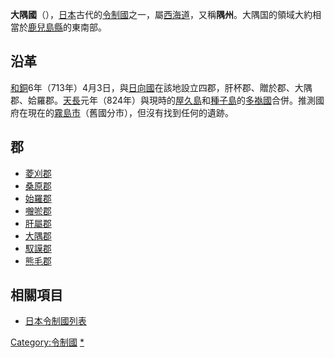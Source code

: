 {{unreferenced|time=2015-10-26T07:38:34+00:00}}
{{japanese|image=Old Japan Osumi.svg|width=300px|caption=大隅國在日本的位置|japanese=大隅国|kana=おおすみのくに|romaji=Ōsumi no kuni}}
'''大隅國'''（{{jpn|j=大隅国|kyu=大隅國|hg=おおすみのくに|hgt=おほすみのくに|rm=Ōsuminokuni|f=y}}），[[日本|日本]]古代的[[令制國|令制國]]之一，屬[[西海道|西海道]]，又稱'''隅州'''。大隅国的領域大約相當於[[鹿兒島縣|鹿兒島縣]]的東南部。

==沿革==
[[和銅|和銅]]6年（713年）4月3日，與[[日向國|日向國]]在該地設立四郡，肝杯郡、贈於郡、大隅郡、姶羅郡。[[天長|天長]]元年（824年）與現時的[[屋久島|屋久島]]和[[種子島|種子島]]的[[多褹國|多褹國]]合併。推測國府在現在的[[霧島市|霧島市]]（舊國分市），但沒有找到任何的遺跡。

==郡==
*[[菱刈郡|菱刈郡]]
*[[桑原郡|桑原郡]]
*[[姶良郡|始羅郡]]
*[[囎唹郡|囎唹郡]]
*[[肝屬郡|肝屬郡]]
*[[大隅郡|大隅郡]]
*[[馭謨郡|馭謨郡]]
*[[熊毛郡_(鹿兒島縣)|熊毛郡]]

== 相關項目 ==
*[[日本令制國列表|日本令制國列表]]

{{大隅國的郡}}
{{日本令制國}}

{{DEFAULTSORT:Osumi}}

[[Category:令制國|Category:令制國]]
[[Category:大隅國|*]]